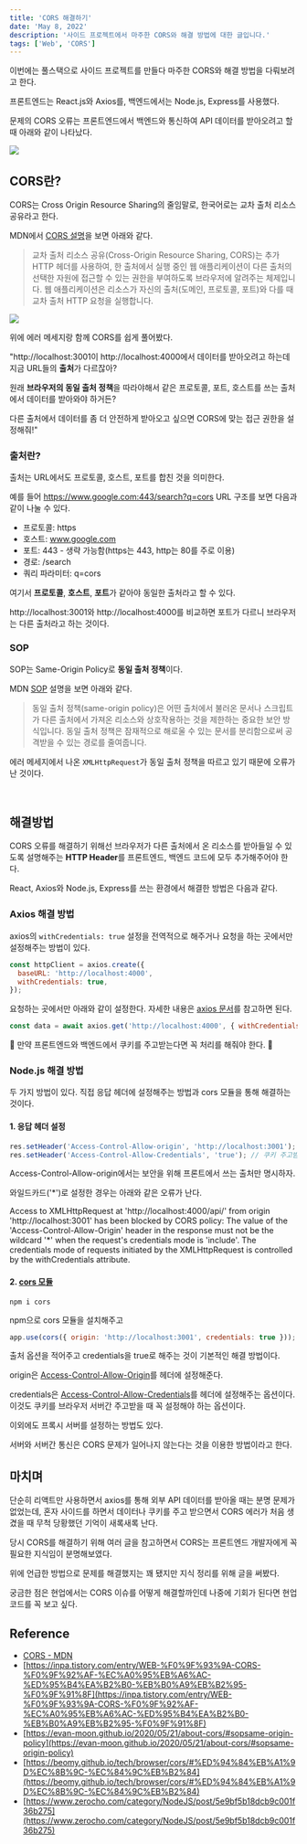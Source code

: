 ```yaml
---
title: 'CORS 해결하기'
date: 'May 8, 2022'
description: '사이드 프로젝트에서 마주한 CORS와 해결 방법에 대한 글입니다.'
tags: ['Web', 'CORS']
---
```


이번에는 풀스택으로 사이드 프로젝트를 만들다 마주한 CORS와 해결 방법을 다뤄보려고 한다.

프론트엔드는 React.js와 Axios를, 백엔드에서는 Node.js, Express를 사용했다.

문제의 CORS 오류는 프론트엔드에서 백엔드와 통신하여 API 데이터를 받아오려고 할 때 아래와 같이 나타났다.

![](/static/images/posts/cors.png)

## CORS란?

CORS는 Cross Origin Resource Sharing의 줄임말로, 한국어로는 교차 출처 리소스 공유라고 한다.

MDN에서 [CORS 설명](https://developer.mozilla.org/ko/docs/Web/HTTP/CORS)을 보면 아래와 같다.

> 교차 출처 리소스 공유(Cross-Origin Resource Sharing, CORS)는 추가 HTTP 헤더를 사용하여, 한 출처에서 실행 중인 웹 애플리케이션이 다른 출처의 선택한 자원에 접근할 수 있는 권한을 부여하도록 브라우저에 알려주는 체제입니다. 웹 애플리케이션은 리소스가 자신의 출처(도메인, 프로토콜, 포트)와 다를 때 교차 출처 HTTP 요청을 실행합니다.

![](/static/images/posts/cors.png)

위에 에러 메세지랑 함께 CORS를 쉽게 풀어봤다.

"http://localhost:3001이 http://localhost:4000에서 데이터를 받아오려고 하는데 지금 URL들의 **출처**가 다르잖아?

원래 **브라우저의 동일 출처 정책**을 따라야해서 같은 프로토콜, 포트, 호스트를 쓰는 출처에서 데이터를 받아와야 하거든?

다른 출처에서 데이터를 좀 더 안전하게 받아오고 싶으면 CORS에 맞는 접근 권한을 설정해줘!"

### 출처란?

출처는 URL에서도 프로토콜, 호스트, 포트를 합친 것을 의미한다.

예를 들어 https://www.google.com:443/search?q=cors URL 구조를 보면 다음과 같이 나눌 수 있다.

- 프로토콜: https
- 호스트: www.google.com
- 포트: 443 - 생략 가능함(https는 443, http는 80를 주로 이용)
- 경로: /search
- 쿼리 파라미터: q=cors

여기서 **프로토콜**, **호스트**, **포트**가 같아야 동일한 출처라고 할 수 있다.

http://localhost:3001와 http://localhost:4000를 비교하면 포트가 다르니 브라우저는 다른 출처라고 하는 것이다.

### SOP

SOP는 Same-Origin Policy로 **동일 출처 정책**이다.

MDN [SOP](https://developer.mozilla.org/ko/docs/Web/Security/Same-origin_policy) 설명을 보면 아래와 같다.

> 동일 출처 정책(same-origin policy)은 어떤 출처에서 불러온 문서나 스크립트가 다른 출처에서 가져온 리소스와 상호작용하는 것을 제한하는 중요한 보안 방식입니다. 동일 출처 정책은 잠재적으로 해로울 수 있는 문서를 분리함으로써 공격받을 수 있는 경로를 줄여줍니다.

에러 메세지에서 나온 `XMLHttpRequest`가 동일 출처 정책을 따르고 있기 때문에 오류가 난 것이다.

<br />

## 해결방법

CORS 오류를 해결하기 위해선 브라우저가 다른 출처에서 온 리소스를 받아들일 수 있도록 설명해주는 **HTTP Header**를 프론트엔드, 백엔드 코드에 모두 추가해주어야 한다.

React, Axios와 Node.js, Express를 쓰는 환경에서 해결한 방법은 다음과 같다.

### Axios 해결 방법

axios의 `withCredentials: true` 설정을 전역적으로 해주거나 요청을 하는 곳에서만 설정해주는 방법이 있다.

```js
const httpClient = axios.create({
  baseURL: 'http://localhost:4000',
  withCredentials: true,
});
```

요청하는 곳에서만 아래와 같이 설정한다. 자세한 내용은 [axios 문서](https://www.npmjs.com/package/axios)를 참고하면 된다.

```js
const data = await axios.get('http://localhost:4000', { withCredentials: true });
```

🍪 만약 프론트엔드와 백엔드에서 쿠키를 주고받는다면 꼭 처리를 해줘야 한다. 🍪

### Node.js 해결 방법

두 가지 방법이 있다. 직접 응답 헤더에 설정해주는 방법과 cors 모듈을 통해 해결하는 것이다.

#### 1. 응답 헤더 설정

```js
res.setHeader('Access-Control-Allow-origin', 'http://localhost:3001');
res.setHeader('Access-Control-Allow-Credentials', 'true'); // 쿠키 주고받기 허용
```

Access-Control-Allow-origin에서는 보안을 위해 프론트에서 쓰는 출처만 명시하자.

와일드카드('\*')로 설정한 경우는 아래와 같은 오류가 난다.

Access to XMLHttpRequest at 'http://localhost:4000/api/' from origin 'http://localhost:3001' has
been blocked by CORS policy: The value of the 'Access-Control-Allow-Origin' header in the response
must not be the wildcard '\*' when the request's credentials mode is 'include'. The credentials
mode of requests initiated by the XMLHttpRequest is controlled by the withCredentials attribute.

#### 2. [cors 모듈](https://www.npmjs.com/package/cors)

```shell
npm i cors
```

npm으로 cors 모듈을 설치해주고

```js
app.use(cors({ origin: 'http://localhost:3001', credentials: true }));
```

출처 옵션을 적어주고 credentials을 true로 해주는 것이 기본적인 해결 방법이다.

origin은 [Access-Control-Allow-Origin](https://developer.mozilla.org/en-US/docs/Web/HTTP/Headers/Access-Control-Allow-Origin)를 헤더에 설정해준다.

credentials은 [Access-Control-Allow-Credentials](https://developer.mozilla.org/en-US/docs/Web/HTTP/Headers/Access-Control-Allow-Credentials)를 헤더에 설정해주는 옵션이다. 이것도 쿠키를 브라우저 서버간 주고받을 때 꼭 설정해야 하는 옵션이다.

이외에도 프록시 서버를 설정하는 방법도 있다.

서버와 서버간 통신은 CORS 문제가 일어나지 않는다는 것을 이용한 방법이라고 한다.

## 마치며

단순히 리액트만 사용하면서 axios를 통해 외부 API 데이터를 받아올 때는 분명 문제가 없었는데, 혼자 사이드를 하면서 데이터나 쿠키를 주고 받으면서 CORS 에러가 처음 생겼을 때 무척 당황했던 기억이 새록새록 난다.

당시 CORS를 해결하기 위해 여러 글을 참고하면서 CORS는 프론트엔드 개발자에게 꼭 필요한 지식임이 분명해보였다.

위에 언급한 방법으로 문제를 해결했지는 꽤 됐지만 지식 정리를 위해 글을 써봤다.

궁금한 점은 현업에서는 CORS 이슈를 어떻게 해결할까인데 나중에 기회가 된다면 현업 코드를 꼭 보고 싶다.

## Reference

- [CORS - MDN](https://developer.mozilla.org/ko/docs/Web/HTTP/CORS)
- [https://inpa.tistory.com/entry/WEB-%F0%9F%93%9A-CORS-%F0%9F%92%AF-%EC%A0%95%EB%A6%AC-%ED%95%B4%EA%B2%B0-%EB%B0%A9%EB%B2%95-%F0%9F%91%8F](https://inpa.tistory.com/entry/WEB-%F0%9F%93%9A-CORS-%F0%9F%92%AF-%EC%A0%95%EB%A6%AC-%ED%95%B4%EA%B2%B0-%EB%B0%A9%EB%B2%95-%F0%9F%91%8F)
- [https://evan-moon.github.io/2020/05/21/about-cors/#sopsame-origin-policy](https://evan-moon.github.io/2020/05/21/about-cors/#sopsame-origin-policy)
- [https://beomy.github.io/tech/browser/cors/#%ED%94%84%EB%A1%9D%EC%8B%9C-%EC%84%9C%EB%B2%84](https://beomy.github.io/tech/browser/cors/#%ED%94%84%EB%A1%9D%EC%8B%9C-%EC%84%9C%EB%B2%84)
- [https://www.zerocho.com/category/NodeJS/post/5e9bf5b18dcb9c001f36b275](https://www.zerocho.com/category/NodeJS/post/5e9bf5b18dcb9c001f36b275)
